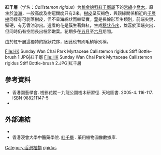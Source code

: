 {{Speciesbox
| image = Callistemon rigidus Flower.JPG
| image_width = 250px
| status = SE
| genus = Callistemon
| species = rigidus
| authority = R. Br.
| synonyms = 
}}

'''紅千層'''（学名：''Callistemon rigidus''）为[[桃金娘科|桃金娘科]][[紅千層屬|紅千層屬]]下的[[常綠|常綠]]小[[喬木|喬木]]，原生於[[澳洲|澳洲]]，一般高度及樹冠闊度只有2米。[[樹皮|樹皮]]呈灰褐色，與親緣關係相近的[[千層樹|千層樹]]同樣有可剝落樹皮，但不呈海綿狀而較堅實。[[葉|葉]]是長線形互生類別，前端尖銳，堅硬，有芳香油滲出。遠看的花是簇生著鮮紅，生成[[花序|穗狀花序]]，雄蕊於頂端突出，但同時仍有空間長出枝節嫩葉。花期多在[[五月|五月]]至[[六月|六月]]期間。

由於紅千層這獨特的擦狀花序，因此也有刷毛楨等別稱。
<gallery>
File:HK Sunday Wan Chai Park Myrtaceae Callistemon rigidus Stiff Bottle-brush 1.JPG|紅千層
File:HK Sunday Wan Chai Park Myrtaceae Callistemon rigidus Stiff Bottle-brush 2.JPG|紅千層
</gallery>

== 參考資料 ==
{{refbegin}}
* 香港園藝學會. 樹影花蹤－九龍公園樹木研習徑. 天地圖書. 2005-4. 116-117. ISBN 988211147-5
* {{CPNI| zh=红千层 | id=290-19893 | binomial=Callistemon rigidus | authority=R. Br. | var= | accessdate=2013-01-18}}
{{refend}}

==外部連結==
{{refbegin}}
* {{wikispecies-inline|Callistemon rigidus|红千层}}
*香港浸會大學中醫藥學院. [http://libproject.hkbu.edu.hk/was40/detail?lang=ch&channelid=1288&searchword=herb_id=D01026 紅千層] {{Wayback|url=http://libproject.hkbu.edu.hk/was40/detail?lang=ch&channelid=1288&searchword=herb_id=D01026 |date=20160304084143 }}. 藥用植物圖像數據庫.
{{refend}}
{{Taxonbar|from=Q3460171}}

[[Category:香港植物|Category:香港植物]]
[[Category:紅千層属|rigidus]]